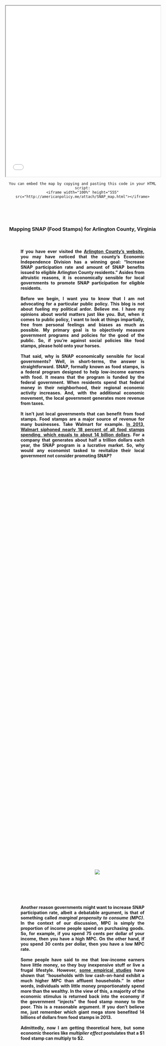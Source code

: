 <head>
<style>
hr { 
    display: block;
    margin-top: 0.5em;
    margin-bottom: 0.5em;
    margin-left: auto;
    margin-right: auto;
    border-style: inset;
    border-width: 1px;
    width: 60%;
}
.abstract {
    -webkit-column-count: 1; /* Chrome, Safari, Opera */
    -moz-column-count: 1; /* Firefox */
    column-count: 1;
    -moz-column-width: 80%; /* Firefox */
    width: 80%;
    min-width: 300px;
    max-width: 500px;
    height: 50%
}
.newspaper1 {
    -webkit-column-count: 1; /* Chrome, Safari, Opera */
    -moz-column-count: 1; /* Firefox */
    column-count: 1;
    -moz-column-width: 80%; /* Firefox */
    width: 80%;
    min-width: 300px;
    max-width: 600px;
    height: 50%
}
.newspaper2 {
    -webkit-column-count: 2; /* Chrome, Safari, Opera */
    -moz-column-count: 2; /* Firefox */
    column-count: 2;
    -moz-column-width: 80%; /* Firefox */
    width: 80%;
    min-width: 300px;
    max-width: 600px;
    height: 50%
}
<link rel="stylesheet" href="css/animate.css">
<script src="js/wow.min.js"> </script>
<script> new WOW().init(); </script>
</style>
</head>



<iframe width="100%" height="555" src="attach/SNAP_map.html"></iframe>
<center>
```
You can embed the map by copying and pasting this code in your HTML script:
<iframe width="100%" height="555" src="http://americanpolicy.me/attach/SNAP_map.html"></iframe>
```


<br><br><br>
<h3> Mapping SNAP (Food Stamps) for Arlington County, Virginia
<br><br>
<div class="wow fadeInUp animated" data-wow-delay="0.5s"></div>
<div class="wow fadeIn animated"></div>



<h4><div class="newspaper1">
<p style="text-align: justify;">
If you have ever visited the [Arlington County's website](https://departments.arlingtonva.us/dhs/dhs-performance-measurement-program/), you may have noticed that the county's Economic Independence Division has a winning goal: "Increase SNAP participation rate and amount of SNAP benefits issued to eligible Arlington County residents." Asides from altruistic reasons, it is economically sensible for local governments to promote SNAP participation for eligible residents.   <br><br>  Before we begin, I want you to know that I am not advocating for a particular public policy. This blog is not about fueling my political ardor. Believe me. I have my opinions about world matters just like you. But, when it comes to public policy, I want to look at things impartially, free from personal feelings and biases as much as possible. My primary goal is to objectively measure government programs and policies for the good of the public. So, if you're against social policies like food stamps, please hold onto your horses.    <br><br>    That said, why is SNAP economically sensible for local governments? Well, in short-terms, the answer is straightforward. SNAP, formally known as food stamps, is a federal program designed to help low-income earners with food. It means that the program is funded by the federal government. When residents spend that federal money in their neighborhood, their regional economic activity increases. And, with the additional economic movement, the local government generates more revenue from taxes.  <br><br>    It isn't just local governments that can benefit from food stamps. Food stamps are a major source of revenue for many businesses. Take Walmart for example. [In 2013, Walmart siphoned nearly 18 percent of all food stamps spending, which equals to about 14 billion dollars](https://www.wsj.com/articles/grocers-brace-for-reduction-in-food-stamps-1383168686?tesla=y). For a company that generates about half a trillion dollars each year, the SNAP program is a lucrative market. So, why would any economist tasked to revitalize their local government not consider promoting SNAP?</p></div>  
<br><br><br>

<div style="width:600px">
<div class="wow fadeIn animated">
![](https://jnswire.s3.amazonaws.com/jns-media/0d/90/400387/large_Walmart.png)</div></div>
<br><br><br>

<h4><div class="newspaper1">
<p style="text-align: justify;">
Another reason governments might want to increase SNAP participation rate, albeit a debatable argument, is that of something called *marginal propensity to consume (MPC)*. In the context of our discussion, MPC is simply the proportion of income people spend on purchasing goods. So, for example, if you spend 75 cents per dollar of your income, then you have a high MPC. On the other hand, if you spend 30 cents per dollar, then you have a low MPC rate.   <br><br>    Some people have said to me that low-income earners have little money, so they buy inexpensive stuff or live a frugal lifestyle. However, [some empirical studies](http://web.stanford.edu/~pista/MPC.pdf) have shown that "households with low cash-on-hand exhibit a much higher MPC than affluent households." In other words, individuals with little money proportionately spend more than the wealthy. In the view of this, a majority of the economic stimulus is returned back into the economy if the government "injects" the food stamp money to the poor. This is a reasonable argument. If you don't believe me, just remember which giant mega store benefited 14 billions of dollars from food stamps in 2013.   <br><br>    Admittedly, now I am getting theoretical here, but some economic theories like *multiplier effect* postulates that a $1 food stamp can multiply to $2. </p></div>
<br><br><br>

<div style="width:600px">
<div class="wow fadeIn animated">
![](http://houseofdebt.org/wp-content/uploads/houseofdebt_jappellipistaferri.png)</div></div>
<br><br><br>


<h4><div class="newspaper1">
<p style="text-align: justify;">




<br><br><br><br><br><br><br><br><br>
<iframe width="100%" height="400" src="attach/SNAP_map_timeline.html"></iframe>
<center>
```
You can embed the map by copying and pasting this code in your HTML script:
<iframe width="100%" height="400" src="http://americanpolicy.me/attach/SNAP_map_timeline.html"></iframe>
```